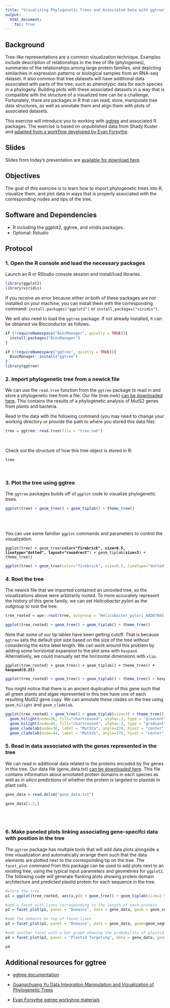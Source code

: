 ```yaml
---
title: "Visualizing Phylogenetic Trees and Associated Data with ggtree"
output:
  html_document:
    toc: true
---
```


## Background
Tree-like representations are a common visualization technique. Examples include description of relationships in the tree of life (phylogenies), summaries of the relationships among large protein families, and depicting similarities in expression patterns or biological samples from an RNA-seq dataset. It also common that tree datasets will have additional data associated with parts of the tree, such as phenotypic data for each species in a phylogeny. Building plots with these associated datasets in a way that is compatible with the structure of a visualized tree can be a challenge. Fortunately, there are packages in R that can read, store, manipulate tree data structures, as well as annotate them and align them with plots of associated datasets.

This exercise will introduce you to working with [ggtree](https://guangchuangyu.github.io/software/ggtree/) and associated R packages. The exercise is based on unpublished data from Shady Kuster and [adapted from a workflow developed by Evan Forsythe](https://github.com/EvanForsythe/qCMB_workshop).

## Slides
Slides from today's presentation are [available for download here](DataVisualizationII.pdf).

## Objectives
The goal of this exercise is to learn how to import phylogenetic trees into R, visualize them, and plot data in ways that is properly associated with the corresponding nodes and tips of the tree.

## Software and Dependencies

- R including the ggplot2, ggtree, and viridis packages.
- Optional: Rstudio

## Protocol

### 1. Open the R console and load the necessary packages
Launch an R or RStudio console session and install/load libraries.
```r
library(ggplot2)
library(viridis)
```
If you receive an error because either or both of these packages are not installed on your machine, you can install them with the corresponding command: `install.packages("ggplot2")` or `install.packages("viridis")`.

We will also need to load the `ggtree` package. If not already installed, it can be obtained via Bioconductor as follows.

```r
if (!requireNamespace("BiocManager", quietly = TRUE)){
  install.packages("BiocManager")
}

if (!requireNamespace("ggtree", quietly = TRUE)){
  BiocManager::install("ggtree")
}
library(ggtree)
```


### 2. Import phylogenetic tree from a newick file
We can use the `read.tree` function from the `ggtree` package to read in and store a phylogenetic tree from a file. Our file (tree.nwk) [can be downloaded here](data/tree.nwk). This contains the results of a phylogenetic analysis of MutS2 genes from plants and bacteria.

Read in the data with the following command (you may need to change your working directory or provide the path to where you stored this data file):

```r
tree = ggtree::read.tree(file = "tree.nwk")
```
\

Check out the structure of how this tree object is stored in R:

```r
tree
```
\

### 3. Plot the tree using ggtree  
The `ggtree` packages builds off of `ggplot` code to visualize phylogenetic trees.

```r
ggplot(tree) + geom_tree() + geom_tiplab() + theme_tree()
```

\
\

You can use some familiar `ggplot` commands and parameters to control the visualization.

<pre class="r"><code>ggplot(tree) + geom_tree(<b>color="firebrick", size=0.5, linetype="dotted", layout="roundrect"</b>) + geom_tiplab(<b>size=3</b>) + theme_tree()</code></pre>

```r
ggplot(tree) + geom_tree(color="firebrick", size=0.5, linetype="dotted", layout="roundrect") + geom_tiplab(size=3) + theme_tree()
```


### 4. Root the tree
The newick file that we imported contained an unrooted tree, so the visualizations above were arbitrarily rooted. To more accurately represent the history of this gene family, we can set *Helicobacter pylori* as the outgroup to root the tree.
```r
tree_rooted = ape::root(tree, outgroup = "Helicobacter_pylori_AAD07685.1", resolve.root=TRUE)

ggplot(tree_rooted) + geom_tree() + geom_tiplab() + theme_tree()
```

Note that some of our tip lables have been getting cutoff. That is because `ggtree` sets the default plot size based on the size of the tree without considering the extra label length. We can work around this problem by adding some horizontal expansion to the plot area with `hexpand`. Alternatively, we could manually set the horizontal dimensions with `xlim`.

<pre class="r"><code>ggplot(tree_rooted) + geom_tree() + geom_tiplab() + theme_tree() <b>+ hexpand(0.25)</b></code></pre>

```r
ggplot(tree_rooted) + geom_tree() + geom_tiplab() + theme_tree() + hexpand(0.25)
```

You might notice that there is an ancient duplication of this gene such that all green plants and algae represented in this tree have one of each resulting MutS2 gene copy. We can annotate these clades on the tree using `geom_hilight` and `geom_cladelab`.

```r
ggplot(tree_rooted) + geom_tree() + geom_tiplab(size=3) + theme_tree() + hexpand(0.25) + 
  geom_hilight(node=36, fill="chartreuse4", alpha=.3, type = "gradient", to.bottom=TRUE, extend=1) + 
  geom_hilight(node=44, fill="chartreuse4", alpha=.3, type = "gradient", to.bottom=TRUE, extend=1) + 
  geom_cladelab(node=36, label = "MutS2a", angle=270, hjust = "center", offset=1, offset.text=0.1) + 
  geom_cladelab(node=44, label = "MutS2b", angle=270, hjust = "center", offset=1, offset.text=0.1)
```


### 5. Read in data associated with the genes represented in the tree

We can read in additional data related to the proteins encoded by the genes in this tree. Our data file (gene_data.txt) [can be downloaded here](data/gene_data.txt). This file contains information about annotated protein domains in each species as well as *in silico* predictions of whether the protein is targeted to plastids in plant cells.

```r
gene_data = read.delim("gene_data.txt")

gene_data[1:5,]
```

\
\

### 6. Make paneled plots linking associating gene-specifci data with position in the tree

The `ggtree` package has multiple tools that will add data plots alongside a tree visualization and automatically arrange them such that the  data elements are plotted next to the corresponding tip on the tree. The `facet_plot` command from this package can be used to add plots next to an existing tree, using the typical input parameters and geometries for `ggplot2`. The following code will generate flanking plots showing protein domain architecture and predicted plastid protein for each sequence in the tree.

```r

#store the tree
p1 = ggplot(tree_rooted, aes(x,y)) + geom_tree() + geom_tiplab(size=2.5) + hexpand(1.5) + theme_tree()

#add a facet with lines corresponding to the length of each protein
p2 = facet_plot(p1, panel = "Domains", data = gene_data, geom = geom_segment, mapping = aes(x=0, xend=Seq_Length, y=y, yend=y), size=0.5, color='black')

#add the domains on top of those lines
p3 = facet_plot(p2, panel = "Domains", data = gene_data, geom=geom_segment, aes(x=Domain_Start, xend=Domain_End, y=y, yend=y, col=Domain_Name), size=3) + theme(legend.position = "bottom") + scale_color_viridis(discrete = TRUE)

#add another facet with a bar graph showing the probability of plastid targeting
p4 = facet_plot(p3, panel = "Plastid Targeting", data = gene_data, geom=geom_col, aes(x=Plastid_Targeting), orientation = 'y', fill="chartreuse4") + theme(legend.position = "bottom")

p4
```

## Additional resources for ggtree

- [ggtree documentation](https://guangchuangyu.github.io/software/ggtree/)

- [Guangchuang Yu Data Integration Manipulation and Vizualization of Phylogenetic Trees](https://yulab-smu.top/treedata-book/)

- [Evan Forsythe ggtree workshop materials](https://github.com/EvanForsythe/qCMB_workshop)

\
\



